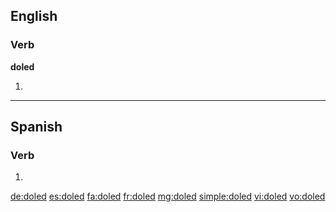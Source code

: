 ==English==

===Verb===
'''doled'''

# {{en-past of|dole}}

----
==Spanish==
 
===Verb===
{{es-verb-form|doler}}
 
# {{es-verb form of|region=Spain|ending=er|mood=imperative|sense=affirmative|pers=2|formal=no|number=plural|doler}}

[[de:doled]]
[[es:doled]]
[[fa:doled]]
[[fr:doled]]
[[mg:doled]]
[[simple:doled]]
[[vi:doled]]
[[vo:doled]]